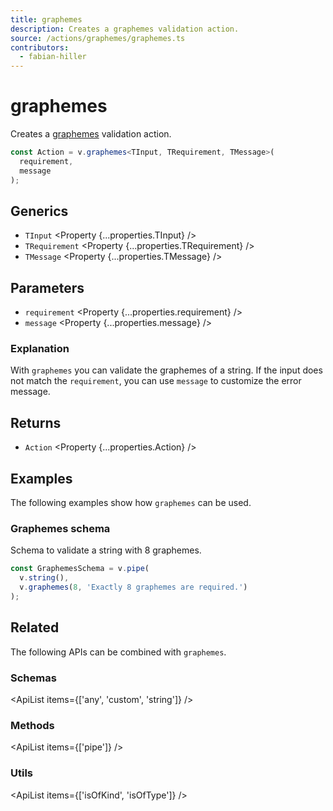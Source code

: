 ```yaml
---
title: graphemes
description: Creates a graphemes validation action.
source: /actions/graphemes/graphemes.ts
contributors:
  - fabian-hiller
---
```



# graphemes

Creates a [graphemes](https://en.wikipedia.org/wiki/Grapheme) validation action.

```ts
const Action = v.graphemes<TInput, TRequirement, TMessage>(
  requirement,
  message
);
```

## Generics

- `TInput` <Property {...properties.TInput} />
- `TRequirement` <Property {...properties.TRequirement} />
- `TMessage` <Property {...properties.TMessage} />

## Parameters

- `requirement` <Property {...properties.requirement} />
- `message` <Property {...properties.message} />

### Explanation

With `graphemes` you can validate the graphemes of a string. If the input does not match the `requirement`, you can use `message` to customize the error message.

## Returns

- `Action` <Property {...properties.Action} />

## Examples

The following examples show how `graphemes` can be used.

### Graphemes schema

Schema to validate a string with 8 graphemes.

```ts
const GraphemesSchema = v.pipe(
  v.string(),
  v.graphemes(8, 'Exactly 8 graphemes are required.')
);
```

## Related

The following APIs can be combined with `graphemes`.

### Schemas

<ApiList items={['any', 'custom', 'string']} />

### Methods

<ApiList items={['pipe']} />

### Utils

<ApiList items={['isOfKind', 'isOfType']} />
